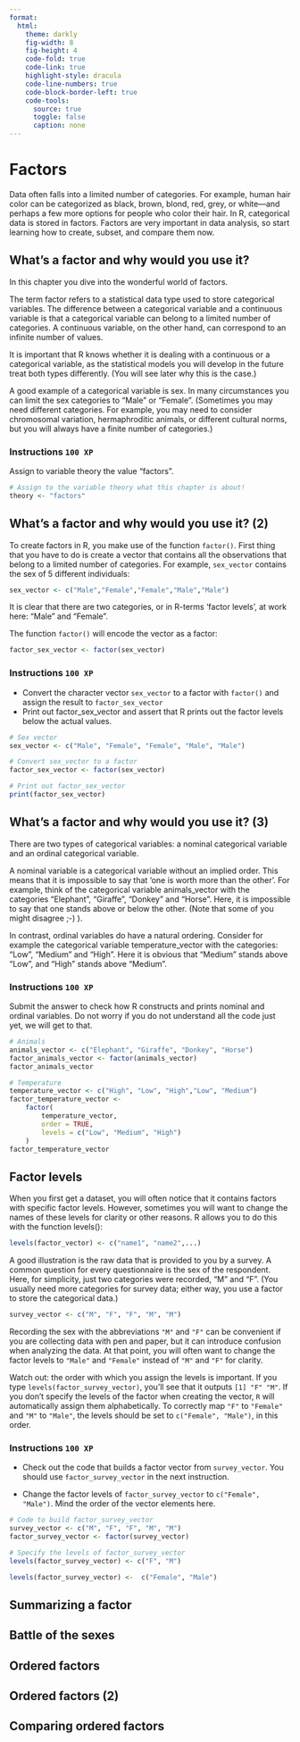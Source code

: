 ```yaml
---
format:
  html: 
    theme: darkly
    fig-width: 8
    fig-height: 4
    code-fold: true
    code-link: true
    highlight-style: dracula
    code-line-numbers: true
    code-block-border-left: true
    code-tools:
      source: true
      toggle: false
      caption: none
---
```

# Factors

Data often falls into a limited number of categories. For example, human hair color can be categorized as black, brown, blond, red, grey, or white—and perhaps a few more options for people who color their hair. In R, categorical data is stored in factors. Factors are very important in data analysis, so start learning how to create, subset, and compare them now.

## What's a factor and why would you use it?

In this chapter you dive into the wonderful world of factors.

The term factor refers to a statistical data type used to store 
categorical variables. The difference between a categorical variable 
and a continuous variable is that a categorical variable can belong 
to a limited number of categories. A continuous variable, on the 
other hand, can correspond to an infinite number of values.

It is important that R knows whether it is dealing with a continuous 
or a categorical variable, as the statistical models you will develop 
in the future treat both types differently. (You will see later why 
this is the case.)

A good example of a categorical variable is sex. In many 
circumstances you can limit the sex categories to "Male" or "Female". 
(Sometimes you may need different categories. For example, you may 
need to consider chromosomal variation, hermaphroditic animals, or 
different cultural norms, but you will always have a finite number of 
categories.)

### Instructions `100 XP` {.unnumbered}
Assign to variable theory the value "factors".

```.r
# Assign to the variable theory what this chapter is about!
theory <- "factors"
```

## What's a factor and why would you use it? (2)

To create factors in R, you make use of the function `factor()`. First 
thing that you have to do is create a vector that contains all the 
observations that belong to a limited number of categories. For 
example, `sex_vector` contains the sex of 5 different individuals:

```.r
sex_vector <- c("Male","Female","Female","Male","Male")
```

It is clear that there are two categories, or in R-terms 'factor 
levels', at work here: "Male" and "Female".


The function `factor()` will encode the vector as a factor:

```.r
factor_sex_vector <- factor(sex_vector)
```
### Instructions `100 XP` {.unnumbered}

- Convert the character vector `sex_vector` to a factor with `factor()` and 
assign the result to `factor_sex_vector`
- Print out factor_sex_vector and assert that R prints out the factor levels 
below the actual values.

```.r
# Sex vector
sex_vector <- c("Male", "Female", "Female", "Male", "Male")

# Convert sex_vector to a factor
factor_sex_vector <- factor(sex_vector)

# Print out factor_sex_vector
print(factor_sex_vector)
```


## What's a factor and why would you use it? (3)

There are two types of categorical variables: a nominal categorical variable and
an ordinal categorical variable.

A nominal variable is a categorical variable without an implied order. This 
means that it is impossible to say that 'one is worth more than the other'. 
For example, think of the categorical variable animals_vector with the 
categories "Elephant", "Giraffe", "Donkey" and "Horse". Here, it is impossible 
to say that one stands above or below the other. (Note that some of you might 
disagree ;-) ).

In contrast, ordinal variables do have a natural ordering. Consider for example 
the categorical variable temperature_vector with the categories: "Low", "Medium" 
and "High". Here it is obvious that "Medium" stands above "Low", and "High" 
stands above "Medium".

###  Instructions `100 XP` {.unnumbered}

Submit the answer to check how R constructs and prints nominal and ordinal 
variables. Do not worry if you do not understand all the code just yet, we will 
get to that.

```.r
# Animals
animals_vector <- c("Elephant", "Giraffe", "Donkey", "Horse")
factor_animals_vector <- factor(animals_vector)
factor_animals_vector

# Temperature
temperature_vector <- c("High", "Low", "High","Low", "Medium")
factor_temperature_vector <- 
    factor(
        temperature_vector,
        order = TRUE,
        levels = c("Low", "Medium", "High")
    )
factor_temperature_vector
``` 

## Factor levels

When you first get a dataset, you will often notice that it contains factors 
with specific factor levels. However, sometimes you will want to change the 
names of these levels for clarity or other reasons. R allows you to do this with
the function levels():

```.r
levels(factor_vector) <- c("name1", "name2",...)
```

A good illustration is the raw data that is provided to you by a survey. A 
common question for every questionnaire is the sex of the respondent. Here, for 
simplicity, just two categories were recorded, "M" and "F". (You usually need 
more categories for survey data; either way, you use a factor to store the 
categorical data.)

```.r
survey_vector <- c("M", "F", "F", "M", "M")
``` 

Recording the sex with the abbreviations `"M"` and `"F"` can be convenient if 
you are collecting data with pen and paper, but it can introduce confusion when 
analyzing the data. At that point, you will often want to change the factor 
levels to `"Male"` and `"Female"` instead of `"M"` and `"F"` for clarity.

Watch out: the order with which you assign the levels is important. If you type 
`levels(factor_survey_vector)`, you'll see that it outputs `[1] "F" "M"`. 
If you don't specify the levels of the factor when creating the vector, `R` will
automatically assign them alphabetically. To correctly map `"F"` to `"Female"`
and `"M"` to `"Male"`, the levels should be set to 
`c("Female", "Male")`, in this order.

### Instructions `100 XP` {.unnumbered}

- Check out the code that builds a factor vector from `survey_vector`. You 
should use  `factor_survey_vector` in the next instruction.

- Change the factor levels of `factor_survey_vector` to 
`c("Female", "Male")`.  Mind the order of the vector elements here.

```.r
# Code to build factor_survey_vector
survey_vector <- c("M", "F", "F", "M", "M")
factor_survey_vector <- factor(survey_vector)

# Specify the levels of factor_survey_vector
levels(factor_survey_vector) <- c("F", "M")

levels(factor_survey_vector) <-  c("Female", "Male")
```

## Summarizing a factor

## Battle of the sexes

## Ordered factors

## Ordered factors (2)

## Comparing ordered factors